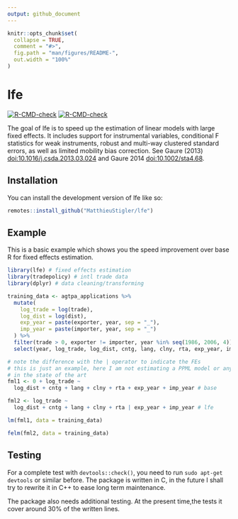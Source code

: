 ```yaml
---
output: github_document
---
```


<!-- README.md is generated from README.Rmd. Please edit that file -->

```r
knitr::opts_chunk$set(
  collapse = TRUE,
  comment = "#>",
  fig.path = "man/figures/README-",
  out.width = "100%"
)
```

# lfe

<!-- badges: start -->
[![R-CMD-check](https://github.com/MatthieuStigler/lfe/actions/workflows/R-CMD-check.yaml/badge.svg)](https://github.com/MatthieuStigler/lfe/actions/workflows/R-CMD-check.yaml)
[![R-CMD-check](https://github.com/pachadotdev/lfe/actions/workflows/R-CMD-check.yaml/badge.svg)](https://github.com/pachadotdev/lfe/actions/workflows/R-CMD-check.yaml)
<!-- badges: end -->

The goal of lfe is to speed up the estimation of linear models with large fixed
effects. It includes support for instrumental variables, conditional F 
statistics for weak instruments, robust and multi-way clustered standard errors,
as well as limited mobility bias correction. See Gaure (2013) 
<doi:10.1016/j.csda.2013.03.024> and Gaure 2014 <doi:10.1002/sta4.68>. 

## Installation

You can install the development version of lfe like so:

``` r
remotes::install_github("MatthieuStigler/lfe")
```

## Example

This is a basic example which shows you the speed improvement over base R
for fixed effects estimation.

```r
library(lfe) # fixed effects estimation
library(tradepolicy) # intl trade data
library(dplyr) # data cleaning/transforming

training_data <- agtpa_applications %>% 
  mutate(
    log_trade = log(trade),
    log_dist = log(dist),
    exp_year = paste(exporter, year, sep = "_"),
    imp_year = paste(importer, year, sep = "_")
  ) %>% 
  filter(trade > 0, exporter != importer, year %in% seq(1986, 2006, 4)) %>% 
  select(year, log_trade, log_dist, cntg, lang, clny, rta, exp_year, imp_year)

# note the difference with the | operator to indicate the FEs
# this is just an example, here I am not estimating a PPML model or anything
# in the state of the art
fml1 <- 0 + log_trade ~ 
  log_dist + cntg + lang + clny + rta + exp_year + imp_year # base

fml2 <- log_trade ~ 
  log_dist + cntg + lang + clny + rta | exp_year + imp_year # lfe

lm(fml1, data = training_data)

felm(fml2, data = training_data)
```

## Testing

For a complete test with `devtools::check()`, you need to run 
`sudo apt-get devtools` or similar before. The package is written in C, in the 
future I shall try to rewrite it in C++ to ease long term maintenance.

The package also needs additional testing. At the present time,the tests it 
cover around 30% of the written lines.
